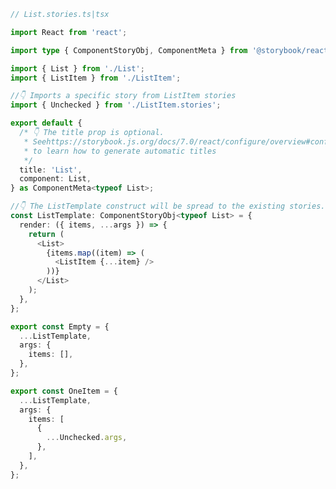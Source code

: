 ```ts
// List.stories.ts|tsx

import React from 'react';

import type { ComponentStoryObj, ComponentMeta } from '@storybook/react';

import { List } from './List';
import { ListItem } from './ListItem';

//👇 Imports a specific story from ListItem stories
import { Unchecked } from './ListItem.stories';

export default {
  /* 👇 The title prop is optional.
   * Seehttps://storybook.js.org/docs/7.0/react/configure/overview#configure-story-loading
   * to learn how to generate automatic titles
   */
  title: 'List',
  component: List,
} as ComponentMeta<typeof List>;

//👇 The ListTemplate construct will be spread to the existing stories.
const ListTemplate: ComponentStoryObj<typeof List> = {
  render: ({ items, ...args }) => {
    return (
      <List>
        {items.map((item) => (
          <ListItem {...item} />
        ))}
      </List>
    );
  },
};

export const Empty = {
  ...ListTemplate,
  args: {
    items: [],
  },
};

export const OneItem = {
  ...ListTemplate,
  args: {
    items: [
      {
        ...Unchecked.args,
      },
    ],
  },
};
```